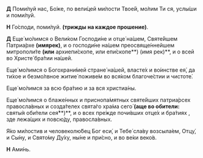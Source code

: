 **Д** Поми́луй нас, Бо́же, по вели́цей ми́лости Твое́й, мо́лим Ти ся, услы́ши и поми́луй.

**Н** Го́споди, поми́луй. **(трижды на каждое прошение)**.

**Д** Еще́ мо́лимся о Вели́ком Господи́не и отце́ на́шем, Святе́йшем Патриа́рхе **(имярек)**, и о господи́не на́шем преосвяще́ннейшем митрополи́те **(или** архиепи́скопе, или епи́скопе**) (имя рек)**, и о всей во Христе́ бра́тии на́шей.

Еще́ мо́лимся о Богохрани́мей стране́ на́шей, власте́х и во́инстве ея́, да ти́хое и безмо́лвное житие́ поживе́м во вся́ком благоче́стии и чистоте́.

Еще́	мо́лимся	за	всю	бра́тию	и	за	вся	христиа́ны.

Еще́ мо́лимся о блаже́нных и приснопа́мятных святе́йших патриа́рсех правосла́вных и созда́телех свята́го хра́ма сего́ **(аще во обители:** святы́я оби́тели сея́**)**, и о всех пре́жде почи́вших отце́х и бра́тиях <NamesEditorInput type="Об упокоении" />, зде лежа́щих и повсю́ду, правосла́вных.

Я́ко	ми́лостив	и	человеколю́бец	Бог	еси́, и	Тебе́	сла́ву возсыла́ем,	Отцу́,	и	Сы́ну,	и	Свято́му	Ду́ху,	ны́не	и	при́сно,	и	во	ве́ки	веко́в.

**Н**	Ами́нь.
